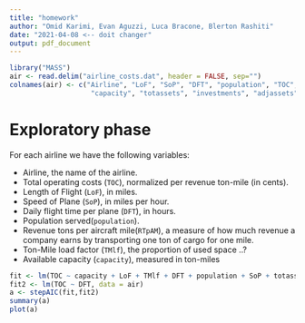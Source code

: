 ```yaml
---
title: "homework"
author: "Omid Karimi, Evan Aguzzi, Luca Bracone, Blerton Rashiti"
date: "2021-04-08 <-- doit changer"
output: pdf_document
---
```


```r
library("MASS")
air <- read.delim("airline_costs.dat", header = FALSE, sep="")
colnames(air) <- c("Airline", "LoF", "SoP", "DFT", "population", "TOC", "RTpAM", "TMlf",
                    "capacity", "totassets", "investments", "adjassets")
```

# Exploratory phase

For each airline we have the following variables:

* Airline, the name of the airline.
* Total operating costs (`TOC`), normalized per revenue ton-mile (in cents).
* Length of Flight (`LoF`), in miles.
* Speed of Plane (`SoP`), in miles per hour.
* Daily flight time per plane (`DFT`), in hours.
* Population served(`population`).
* Revenue tons per aircraft mile(`RTpAM`), a measure of how much revenue a company earns by transporting one ton of cargo for one mile.
* Ton-Mile load factor (`TMlf`), the proportion of used space ..?
* Available capacity (`capacity`), measured in ton-miles



```r
fit <- lm(TOC ~ capacity + LoF + TMlf + DFT + population + SoP + totassets, data = air)
fit2 <- lm(TOC ~ DFT, data = air)
a <- stepAIC(fit,fit2)
summary(a)
plot(a)
```
